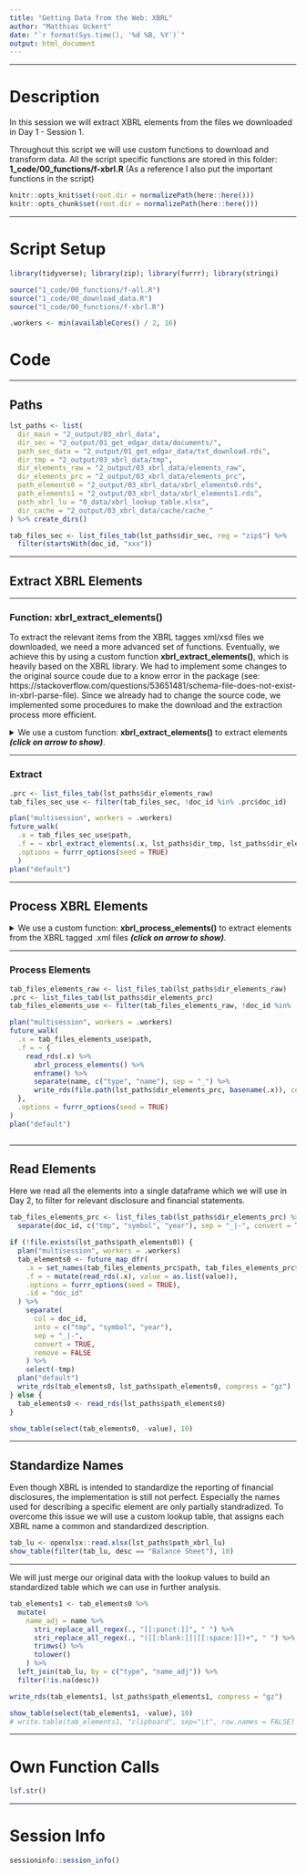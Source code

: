 ```yaml
---
title: "Getting Data from the Web: XBRL"
author: "Matthias Uckert"
date: "`r format(Sys.time(), '%d %B, %Y')`"
output: html_document
---
```


------------------------------------------------------------------------

# Description

In this session we will extract XBRL elements from the files we downloaded in Day 1 - Session 1.

Throughout this script we will use custom functions to download and transform data. All the script specific functions are stored in this folder: **1_code/00_functions/f-xbrl.R** (As a reference I also put the important functions in the script)

```r
knitr::opts_knit$set(root.dir = normalizePath(here::here())) 
knitr::opts_chunk$set(root.dir = normalizePath(here::here())) 
```

------------------------------------------------------------------------

# Script Setup

```r
library(tidyverse); library(zip); library(furrr); library(stringi)

source("1_code/00_functions/f-all.R")
source("1_code/00_download_data.R")
source("1_code/00_functions/f-xbrl.R")

.workers <- min(availableCores() / 2, 16)
```

# Code

------------------------------------------------------------------------

## Paths

```r
lst_paths <- list(
  dir_main = "2_output/03_xbrl_data",
  dir_sec = "2_output/01_get_edgar_data/documents/",
  path_sec_data = "2_output/01_get_edgar_data/txt_download.rds",
  dir_tmp = "2_output/03_xbrl_data/tmp",
  dir_elements_raw = "2_output/03_xbrl_data/elements_raw",
  dir_elements_prc = "2_output/03_xbrl_data/elements_prc",
  path_elements0 = "2_output/03_xbrl_data/xbrl_elements0.rds",
  path_elements1 = "2_output/03_xbrl_data/xbrl_elements1.rds",
  path_xbrl_lu = "0_data/xbrl_lookup_table.xlsx",
  dir_cache = "2_output/03_xbrl_data/cache/cache_"
) %>% create_dirs()
```

```r
tab_files_sec <- list_files_tab(lst_paths$dir_sec, reg = "zip$") %>%
  filter(startsWith(doc_id, "xxx"))
```

------------------------------------------------------------------------

## Extract XBRL Elements

------------------------------------------------------------------------

### Function: xbrl_extract_elements()

To extract the relevant items from the XBRL tagges xml/xsd files we downloaded, we need a more advanced set of functions. Eventually, we achieve this by using a custom function **xbrl_extract_elements()**, which is heavily based on the XBRL library. We had to implement some changes to the original source coude due to a know error in the package (see: https://stackoverflow.com/questions/53651481/schema-file-does-not-exist-in-xbrl-parse-file). Since we already had to change the source code, we implemented some procedures to make the download and the extraction process more efficient.

<details>
<summary>
We use a custom function: **xbrl_extract_elements()** to extract elements ***(click on arrow to show)***.
</summary>
```r
xbrl_extract_elements <- function(.zip, .dir_tmp, .dir_out) {
  zip::unzip(.zip, exdir = .dir_tmp)
  
  
  files_ <- zip_list(.zip)[["filename"]]
  inst_file_ <- files_[endsWith(files_, ".xml")]
  inst_file_ <- inst_file_[!grepl("_lab|_cal|_pre|_def", inst_file_)]
  
  if (length(inst_file_) != 1) {
    return(NULL)
  }
  
  elements_ <- try(own_xbrlDoAll(file.path(.dir_tmp, inst_file_), .dir_tmp, delete.cached.inst = FALSE), silent = TRUE)
  invisible(file.remove(file.path(.dir_tmp, files_)))
  
  if (inherits(elements_, "try-error")) {
    NULL
  } else {
    write_rds(elements_, file.path(.dir_out, gsub("zip$", "rds", basename(.zip))), compress = "gz")
  }
}
own_xbrlDoAll <- function(file.inst, cache.dir = "xbrl.Cache", prefix.out = NULL,
                          verbose = FALSE, delete.cached.inst = TRUE) {
  xbrl <- own_XBRL()
  xbrl$setVerbose(verbose)
  if (!is.null(cache.dir)) {
    xbrl$setCacheDir(cache.dir)
  }
  xbrl$openInstance(file.inst)
  file_schema <- suppressWarnings(xbrl$getSchemaName())[1]
  xbrl$processSchema(file_schema)
  xbrl$processContexts()
  xbrl$processFacts()
  xbrl$processUnits()
  xbrl$processFootnotes()
  xbrl$closeInstance()
  if (delete.cached.inst && gsub("^(http|https|ftp)://.*$", "\\1", file.inst) %in% c("http", "https", "ftp")) {
    xbrl$deleteCachedInstance()
  }
  xbrl.vars <- xbrl$getResults()
  if (!is.null(prefix.out)) {
    if (verbose) {
      cat("Saving data\n")
    }
    write.csv(xbrl.vars$role, file = paste0(prefix.out, "_roles.csv"))
    write.csv(xbrl.vars$element, file = paste0(prefix.out, "_elements.csv"))
    write.csv(xbrl.vars$label, file = paste0(prefix.out, "_labels.csv"))
    write.csv(xbrl.vars$presentation, file = paste0(prefix.out, "_presentations.csv"))
    write.csv(xbrl.vars$definition, file = paste0(prefix.out, "_definitions.csv"))
    write.csv(xbrl.vars$calculation, file = paste0(prefix.out, "_calculations.csv"))
    write.csv(xbrl.vars$context, file = paste0(prefix.out, "_contexts.csv"))
    write.csv(xbrl.vars$fact, file = paste0(prefix.out, "_facts.csv"))
    write.csv(xbrl.vars$unit, file = paste0(prefix.out, "_units.csv"))
    write.csv(xbrl.vars$footnote, file = paste0(prefix.out, "_footnotes.csv"))
  }
  invisible(xbrl.vars)
}
own_XBRL <- function() {
  self <- list(
    element = NULL, role = NULL, label = NULL,
    presentation = NULL, definition = NULL, calculation = NULL,
    context = NULL, unit = NULL, fact = NULL, footnote = NULL
  )
  cache.dir <- NULL
  discovered.files <- NULL
  doc.inst <- NULL
  dname.inst <- NULL
  verbose <- FALSE
  inst.lnkb <- NULL
  
  fixFileName <- function(dname, file.name) {
    if (!(substr(file.name, 1, 5) %in% c("http:", "https"))) {
      if (substr(file.name, 1, 5) == "../..") {
        file.name <- paste0(
          dirname(dirname(dname)),
          "/", substr(file.name, 7, nchar(file.name))
        )
      }
      else if (substr(file.name, 1, 2) == "..") {
        file.name <- paste0(dirname(dname), "/", substr(
          file.name,
          4, nchar(file.name)
        ))
      }
      else {
        file.name <- paste0(dname, "/", file.name)
      }
    }
    file.name
  }
  
  
  setVerbose <- function(newVerbose) {
    oldVerbose <- verbose
    verbose <<- newVerbose
    oldVerbose
  }
  setCacheDir <- function(new.cache.dir) {
    if (!file.exists(new.cache.dir)) {
      dir.create(new.cache.dir)
    }
    cache.dir <<- new.cache.dir
  }
  fileFromCache <- function(file) {
    if (!(gsub("^(http|https|ftp)://.*$", "\\1", file) %in%
          c("http", "https", "ftp"))) {
      return(file)
    }
    bname <- basename(file)
    cached.file <- paste0(cache.dir, "/", bname)
    
    if (!file.exists(cached.file)) {
      if (verbose) {
        cat("Downloading to cache dir...")
      }
      status <- try(download.file(file, cached.file, quiet = !verbose),
                    silent = TRUE
      )
      if (class(status)[1] == "try-error" || status ==
          1) {
        unlink(cached.file)
        stop(status, "\n")
      }
    }
    else {
      if (verbose) {
        cat("Using file from cache dir...\n")
      }
    }
    cached.file
  }
  openInstance <- function(file.inst) {
    dname.inst <<- dirname(file.inst)
    if (!is.null(cache.dir)) {
      file.inst <- fileFromCache(file.inst)
      inst.lnkb <<- file.inst
    }
    doc.inst <<- XBRL::xbrlParse(file.inst)
  }
  deleteCachedInstance <- function() {
    if (verbose) {
      cat("Deleting the following downloaded and/or cached files...\n")
      print(inst.lnkb)
    }
    unlink(inst.lnkb)
    if (verbose) {
      cat("Done...\n")
    }
  }
  getSchemaName <- function() {
    fixFileName(dname.inst, .Call("xbrlGetSchemaName", doc.inst,
                                  PACKAGE = "XBRL"
    ))
  }
  
  processSchema <- function(file, level = 1) {
    if (verbose) {
      cat("Schema: ", file, "\n")
    }
    if (length(which(discovered.files == file)) > 0) {
      if (verbose) {
        cat("Already discovered. Skipping\n")
      }
      return(NULL)
    }
    
    discovered.files <<- c(discovered.files, file)
    dname <- dirname(file)
    if (level >= 1 && !is.null(cache.dir)) {
      if (verbose) {
        cat("Level:", level, "==>", file, "\n")
      }
      file <- fileFromCache(file)
      if (level == 1) {
        inst.lnkb <<- c(inst.lnkb, file)
      }
    }
    doc <- XBRL::xbrlParse(file)
    if (level == 1) {
      processRoles(doc)
    }
    processElements(doc)
    linkbaseNames <- .Call("xbrlGetLinkbaseNames", doc, PACKAGE = "XBRL")
    importNames <- .Call("xbrlGetImportNames", doc, PACKAGE = "XBRL")
    .Call("xbrlFree", doc, PACKAGE = "XBRL")
    for (linkbaseName in linkbaseNames) {
      linkbaseName <- fixFileName(dname, linkbaseName)
      if (verbose) {
        cat(file, " ==> Linkbase: ", linkbaseName, "\n")
      }
      processLinkbase(linkbaseName, level + 1)
    }
    for (importName in importNames) {
      importName <- fixFileName(dname, importName)
      if (verbose) {
        cat(file, " ==> Schema: ", importName, "\n")
      }
      processSchema(importName, level + 1)
    }
  }
  processRoles <- function(doc) {
    if (verbose) cat("Roles\n")
    self$role <<- rbind(
      self$role, .Call("xbrlProcessRoles", doc, PACKAGE = "XBRL")
      )
  }
  processElements <- function(doc) {
    if (verbose) cat("Elements\n")
    self$element <<- rbind(self$element, .Call("xbrlProcessElements", doc, PACKAGE = "XBRL"))
  }
  processLinkbase <- function(file, level) {
    if (verbose) cat("Linkbase: ", file, "\n")
    if (length(which(discovered.files == file)) > 0) {
      if (verbose) cat("Already discovered. Skipping\n")
      return(NULL)
    }
    discovered.files <<- c(discovered.files, file)
    if (level >= 2 && !is.null(cache.dir)) {
      if (verbose) cat("Level:", level, "==>", file, "\n")
      file <- fileFromCache(file)
      inst.lnkb <<- c(inst.lnkb, file)
    }
    doc <- XBRL::xbrlParse(file)
    if (!processLabels(doc)) {
      if (!processPresentations(doc)) {
        if (!processDefinitions(doc)) {
          processCalculations(doc)
        }
      }
    }
    .Call("xbrlFree", doc, PACKAGE = "XBRL")
  }
  
  processLabels <- function(doc) {
    pre.length <- length(self$label)
    self$label <<- rbind(
      self$label, ans <- .Call("xbrlProcessLabels",doc,PACKAGE = "XBRL")
      )
    if (!is.null(ans)) {
      if (verbose) cat("Labels.\n")
      return(TRUE)
    }
    FALSE
  }
  
  processPresentations <- function(doc) {
    pre.length <- length(self$presentation)
    self$presentation <<- rbind(
      self$presentation, ans <- .Call("xbrlProcessArcs",doc, "presentation",PACKAGE = "XBRL")
      )
    
    if (!is.null(ans)) {
      if (verbose) cat("Presentations.\n")
      return(TRUE)
    }
    FALSE
  }
  processDefinitions <- function(doc) {
    pre.length <- length(self$definition)
    self$definition <<- rbind(
      self$definition, ans <- .Call("xbrlProcessArcs",doc, "definition", PACKAGE = "XBRL")
      )
    if (!is.null(ans)) {
      if (verbose) cat("Definitions.\n")
      return(TRUE)
    }
    FALSE
  }
  processCalculations <- function(doc) {
    pre.length <- length(self$calculation)
    self$calculation <<- rbind(
      self$calculation, ans <- .Call("xbrlProcessArcs", doc, "calculation", PACKAGE = "XBRL")
      )
    if (!is.null(ans)) {
      if (verbose) cat("Calculations.\n")
      return(TRUE)
    }
    FALSE
  }
  processContexts <- function() {
    if (verbose) cat("Contexts\n")
    self$context <<- .Call("xbrlProcessContexts", doc.inst, PACKAGE = "XBRL")
  }
  processFacts <- function() {
    if (verbose) cat("Facts\n")
    self$fact <<- .Call("xbrlProcessFacts", doc.inst, PACKAGE = "XBRL")
  }
  processUnits <- function() {
    if (verbose) cat("Units\n")
    self$unit <<- .Call("xbrlProcessUnits", doc.inst, PACKAGE = "XBRL")
  }
  processFootnotes <- function() {
    if (verbose) cat("Footnotes\n")
    self$footnote <<- .Call("xbrlProcessFootnotes", doc.inst, PACKAGE = "XBRL")
  }
  closeInstance <- function() {
    .Call("xbrlFree", doc.inst, PACKAGE = "XBRL")
    doc.inst <<- NULL
  }
  getResults <- function() {
    self
  }
  list(
    setVerbose = setVerbose, setCacheDir = setCacheDir,
    openInstance = openInstance, deleteCachedInstance = deleteCachedInstance,
    getSchemaName = getSchemaName, processSchema = processSchema,
    processContexts = processContexts, processFacts = processFacts,
    processUnits = processUnits, processFootnotes = processFootnotes,
    closeInstance = closeInstance, getResults = getResults
  )
}
```
</details>

------------------------------------------------------------------------

### Extract

```r
.prc <- list_files_tab(lst_paths$dir_elements_raw)
tab_files_sec_use <- filter(tab_files_sec, !doc_id %in% .prc$doc_id)

plan("multisession", workers = .workers)
future_walk(
  .x = tab_files_sec_use$path, 
  .f = ~ xbrl_extract_elements(.x, lst_paths$dir_tmp, lst_paths$dir_elements_raw),
  .options = furrr_options(seed = TRUE)
  )
plan("default")

```

------------------------------------------------------------------------

## Process XBRL Elements

<details>
<summary>
We use a custom function: **xbrl_process_elements()** to extract elements from the XBRL tagged .xml files ***(click on arrow to show)***.
</summary>
```r
xbrl_process_elements <- function(.inst) {
  chr_desc_ <- .inst$role[["description"]]
  chr_type_ <- .inst$role[["type"]]
  
  if (length(chr_type_) == 0 | length(chr_desc_) == 0) {
    return(NULL)
  }
  
  names(chr_desc_) <- names(chr_type_) <- paste0(chr_type_, "_", chr_desc_)
  
  get_statements <- function(.type, .desc) {
    tab_role_ <- dplyr::filter(.inst$role, description == .desc)
    
    
    tab_skeleton_ <- .inst$presentation %>%
      dplyr::filter(roleId == tab_role_$roleId) %>%
      dplyr::mutate(row_id = dplyr::row_number()) %>%
      tibble::as_tibble()
    
    tab_element_ <- tab_skeleton_ %>%
      dplyr::left_join(.inst$label, by = c("toElementId" = "elementId")) %>%
      dplyr::left_join(.inst$fact, by = c("toElementId" = "elementId")) %>%
      dplyr::left_join(.inst$context, by = c("contextId")) %>%
      dplyr::filter(labelRole == "http://www.xbrl.org/2003/role/label") %>%
      dplyr::filter(!is.na(fact)) %>%
      dplyr::arrange(row_id, startDate, endDate) %>%
      tibble::as_tibble()
    
    if (.type == "Statement") {
      tab_element_ %>%
        dplyr::select(
          tag = toElementId, line_item = labelString,
          unit = unitId, amount = fact, contextId, startDate, endDate
        )
    } else if (.type %in% c("Disclosure", "Document", "Schedule")) {
      tab_element_ %>%
        dplyr::mutate(fact = remove_html_tags(fact)) %>%
        dplyr::select(
          tag = toElementId, line_item = labelString,
          text = fact, contextId, startDate, endDate
        )
    } else {
      stop(paste0("Type not found: ", .type), call. = FALSE)
    }
  }
  
  test <- purrr::map2(chr_type_, chr_desc_, get_statements)
}
```
</details>

------------------------------------------------------------------------

### Process Elements

```r
tab_files_elements_raw <- list_files_tab(lst_paths$dir_elements_raw)
.prc <- list_files_tab(lst_paths$dir_elements_prc)
tab_files_elements_use <- filter(tab_files_elements_raw, !doc_id %in% .prc$doc_id)

plan("multisession", workers = .workers)
future_walk(
  .x = tab_files_elements_use$path,
  .f = ~ {
    read_rds(.x) %>%
      xbrl_process_elements() %>%
      enframe() %>%
      separate(name, c("type", "name"), sep = "_") %>%
      write_rds(file.path(lst_paths$dir_elements_prc, basename(.x)), compress = "gz")
  },
  .options = furrr_options(seed = TRUE)
)
plan("default")



```

------------------------------------------------------------------------

## Read Elements

Here we read all the elements into a single dataframe which we will use in Day 2, to filter for relevant disclosure and financial statements.

```r
tab_files_elements_prc <- list_files_tab(lst_paths$dir_elements_prc) %>%
  separate(doc_id, c("tmp", "symbol", "year"), sep = "_|-", convert = TRUE, remove = FALSE)
```

```r
if (!file.exists(lst_paths$path_elements0)) {
  plan("multisession", workers = .workers)
  tab_elements0 <- future_map_dfr(
    .x = set_names(tab_files_elements_prc$path, tab_files_elements_prc$doc_id),
    .f = ~ mutate(read_rds(.x), value = as.list(value)),
    .options = furrr_options(seed = TRUE),
    .id = "doc_id"
  ) %>%
    separate(
      col = doc_id,
      into = c("tmp", "symbol", "year"),
      sep = "_|-",
      convert = TRUE,
      remove = FALSE
    ) %>%
    select(-tmp)
  plan("default")
  write_rds(tab_elements0, lst_paths$path_elements0, compress = "gz")
} else {
  tab_elements0 <- read_rds(lst_paths$path_elements0)
}

show_table(select(tab_elements0, -value), 10)
```

------------------------------------------------------------------------

## Standardize Names

Even though XBRL is intended to standardize the reporting of financial disclosures, the implementation is still not perfect. Especially the names used for describing a specific element are only partially standradized. To overcome this issue we will use a custom lookup table, that assigns each XBRL name a common and standardized description.

```r
tab_lu <- openxlsx::read.xlsx(lst_paths$path_xbrl_lu)
show_table(filter(tab_lu, desc == "Balance Sheet"), 10)
```

------------------------------------------------------------------------

We will just merge our original data with the lookup values to build an standardized table which we can use in further analysis.

```r
tab_elements1 <- tab_elements0 %>%
  mutate(
    name_adj = name %>%
      stri_replace_all_regex(., "[[:punct:]]", " ") %>%
      stri_replace_all_regex(., "([[:blank:]]|[[:space:]])+", " ") %>%
      trimws() %>%
      tolower()
    ) %>%
  left_join(tab_lu, by = c("type", "name_adj")) %>%
  filter(!is.na(desc))

write_rds(tab_elements1, lst_paths$path_elements1, compress = "gz")

show_table(select(tab_elements1, -value), 10)
# write.table(tab_elements1, "clipboard", sep="\t", row.names = FALSE)
```

------------------------------------------------------------------------

# Own Function Calls

```r
lsf.str()
```

------------------------------------------------------------------------

# Session Info

```r
sessioninfo::session_info()
```
